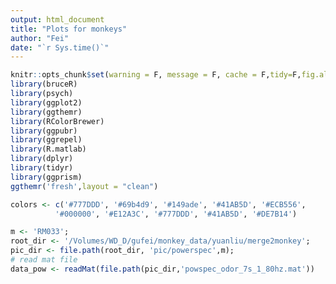 ```yaml
---
output: html_document
title: "Plots for monkeys"
author: "Fei"
date: "`r Sys.time()`"
---
```


```r
knitr::opts_chunk$set(warning = F, message = F, cache = F,tidy=F,fig.align='center',fig.showtext=TRUE,results="hold",fig.show = "hold")
library(bruceR)
library(psych)
library(ggplot2)
library(ggthemr)
library(RColorBrewer)
library(ggpubr)
library(ggrepel)
library(R.matlab)
library(dplyr)
library(tidyr)
library(ggprism)
ggthemr('fresh',layout = "clean")
```

```r
colors <- c('#777DDD', '#69b4d9', '#149ade', '#41AB5D', '#ECB556',
          '#000000', '#E12A3C', '#777DDD', '#41AB5D', '#DE7B14')

m <- 'RM033';
root_dir <- '/Volumes/WD_D/gufei/monkey_data/yuanliu/merge2monkey';
pic_dir <- file.path(root_dir, 'pic/powerspec',m);
# read mat file
data_pow <- readMat(file.path(pic_dir,'powspec_odor_7s_1_80hz.mat'))
```